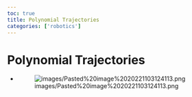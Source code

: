 ```yaml
---
toc: true
title: Polynomial Trajectories
categories: ['robotics']
---
```


# Polynomial Trajectories
- ![images/Pasted%20image%2020221103124113.png](images/Pasted%20image%2020221103124113.png)



